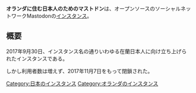 {{infobox instance
|Name = {{Ruby|オランダに住む日本人のためのマストドン|おらんだにすむにほんじんのためのますとどん}}
|Image = [[ファイル:Mstdnthenetherlands.png|300px]]
|Domain = https://mstdn.thenetherlands.jp
|Country = 日本、オランダ
|Admin = [https://mstdn.thenetherlands.jp/@matomegu mstd.nl.jp]
|Start = 2017年9月30日
|End = 2017年11月7日
|Kifu = 
|Alias = 
}}'''オランダに住む日本人のためのマストドン'''は、オープンソースのソーシャルネットワークMastodonの[[インスタンス]]。

== 概要 ==
2017年9月30日、インスタンス名の通りいわゆる在蘭日本人に向け立ち上げられたインスタンスである。

しかし利用者数は増えず、2017年11月7日をもって閉鎖された。

{{DEFAULTSORT:olanda}}
[[Category:日本のインスタンス]]
[[Category:オランダのインスタンス]]